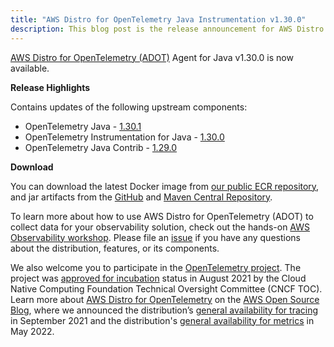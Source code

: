 ```yaml
---
title: "AWS Distro for OpenTelemetry Java Instrumentation v1.30.0"
description: This blog post is the release announcement for AWS Distro for OpenTelemetry - Instrumentation for Java v1.30.0
---
```



<SectionSeparator />

[AWS Distro for OpenTelemetry (ADOT)](https://aws-otel.github.io/) Agent for Java v1.30.0 is now available.

<SectionSeparator />

**Release Highlights**

Contains updates of the following upstream components:
* OpenTelemetry Java - [1.30.1](https://github.com/open-telemetry/opentelemetry-java/releases/tag/v1.30.1)
* OpenTelemetry Instrumentation for Java - [1.30.0](https://github.com/open-telemetry/opentelemetry-java-instrumentation/releases/tag/v1.30.0)
* OpenTelemetry Java Contrib - [1.29.0](https://github.com/open-telemetry/opentelemetry-java-contrib/releases/tag/v1.29.0)


**Download**

You can download the latest Docker image from [our public ECR repository](https://gallery.ecr.aws/aws-observability/adot-autoinstrumentation-java), and jar artifacts from the
[GitHub](https://github.com/aws-observability/aws-otel-java-instrumentation/releases/tag/v1.30.0) and [Maven Central Repository](https://central.sonatype.com/artifact/software.amazon.opentelemetry/aws-opentelemetry-agent/1.30.0).

To learn more about how to use AWS Distro for OpenTelemetry (ADOT) to collect data for your observability solution,
check out the hands-on [AWS Observability workshop](https://observability.workshop.aws/en/adot.html).
Please file an [issue](https://github.com/aws-observability/aws-otel-community/issues) if you have any
questions about the distribution, features, or its components.

We also welcome you to participate in the [OpenTelemetry project](https://github.com/open-telemetry).
The project was [approved for incubation](https://www.cncf.io/blog/2021/08/26/opentelemetry-becomes-a-cncf-incubating-project/) status
in August 2021 by the Cloud Native Computing Foundation Technical Oversight Committee (CNCF TOC). Learn more about
[AWS Distro for OpenTelemetry](https://aws.amazon.com/blogs/opensource/category/management-tools/aws-distro-for-opentelemetry/) on the
[AWS Open Source Blog](https://aws.amazon.com/blogs/opensource/category/management-tools/aws-distro-for-opentelemetry/), where we announced
the distribution’s [general availability for tracing](https://aws.amazon.com/blogs/opensource/aws-distro-for-opentelemetry-is-now-ga-for-tracing/) in September 2021
and the distribution's [general availability for metrics](https://aws.amazon.com/blogs/opensource/aws-distro-for-opentelemetry-is-now-generally-available-for-metrics/) in May 2022.
